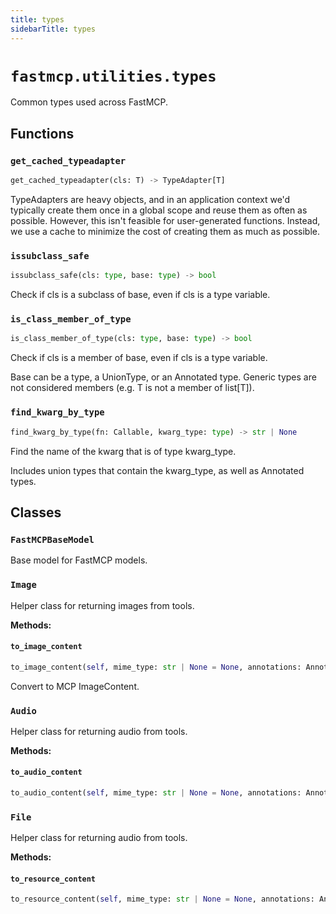 ```yaml
---
title: types
sidebarTitle: types
---
```


# `fastmcp.utilities.types`


Common types used across FastMCP.

## Functions

### `get_cached_typeadapter` <sup><a href="https://github.com/jlowin/fastmcp/blob/main/src/fastmcp/utilities/types.py#L35"><Icon icon="github" size="14" /></a></sup>

```python
get_cached_typeadapter(cls: T) -> TypeAdapter[T]
```


TypeAdapters are heavy objects, and in an application context we'd typically
create them once in a global scope and reuse them as often as possible.
However, this isn't feasible for user-generated functions. Instead, we use a
cache to minimize the cost of creating them as much as possible.


### `issubclass_safe` <sup><a href="https://github.com/jlowin/fastmcp/blob/main/src/fastmcp/utilities/types.py#L45"><Icon icon="github" size="14" /></a></sup>

```python
issubclass_safe(cls: type, base: type) -> bool
```


Check if cls is a subclass of base, even if cls is a type variable.


### `is_class_member_of_type` <sup><a href="https://github.com/jlowin/fastmcp/blob/main/src/fastmcp/utilities/types.py#L55"><Icon icon="github" size="14" /></a></sup>

```python
is_class_member_of_type(cls: type, base: type) -> bool
```


Check if cls is a member of base, even if cls is a type variable.

Base can be a type, a UnionType, or an Annotated type. Generic types are not
considered members (e.g. T is not a member of list\[T]).


### `find_kwarg_by_type` <sup><a href="https://github.com/jlowin/fastmcp/blob/main/src/fastmcp/utilities/types.py#L77"><Icon icon="github" size="14" /></a></sup>

```python
find_kwarg_by_type(fn: Callable, kwarg_type: type) -> str | None
```


Find the name of the kwarg that is of type kwarg_type.

Includes union types that contain the kwarg_type, as well as Annotated types.


## Classes

### `FastMCPBaseModel` <sup><a href="https://github.com/jlowin/fastmcp/blob/main/src/fastmcp/utilities/types.py#L28"><Icon icon="github" size="14" /></a></sup>


Base model for FastMCP models.


### `Image` <sup><a href="https://github.com/jlowin/fastmcp/blob/main/src/fastmcp/utilities/types.py#L94"><Icon icon="github" size="14" /></a></sup>


Helper class for returning images from tools.


**Methods:**

#### `to_image_content` <sup><a href="https://github.com/jlowin/fastmcp/blob/main/src/fastmcp/utilities/types.py#L131"><Icon icon="github" size="14" /></a></sup>

```python
to_image_content(self, mime_type: str | None = None, annotations: Annotations | None = None) -> ImageContent
```

Convert to MCP ImageContent.


### `Audio` <sup><a href="https://github.com/jlowin/fastmcp/blob/main/src/fastmcp/utilities/types.py#L153"><Icon icon="github" size="14" /></a></sup>


Helper class for returning audio from tools.


**Methods:**

#### `to_audio_content` <sup><a href="https://github.com/jlowin/fastmcp/blob/main/src/fastmcp/utilities/types.py#L190"><Icon icon="github" size="14" /></a></sup>

```python
to_audio_content(self, mime_type: str | None = None, annotations: Annotations | None = None) -> AudioContent
```

### `File` <sup><a href="https://github.com/jlowin/fastmcp/blob/main/src/fastmcp/utilities/types.py#L211"><Icon icon="github" size="14" /></a></sup>


Helper class for returning audio from tools.


**Methods:**

#### `to_resource_content` <sup><a href="https://github.com/jlowin/fastmcp/blob/main/src/fastmcp/utilities/types.py#L250"><Icon icon="github" size="14" /></a></sup>

```python
to_resource_content(self, mime_type: str | None = None, annotations: Annotations | None = None) -> EmbeddedResource
```
